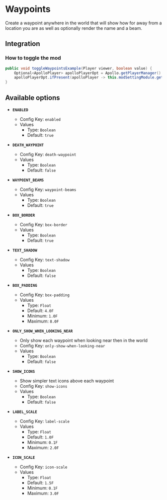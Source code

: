 # Waypoints

Create a waypoint anywhere in the world that will show how for away from a location you are as well as optionally render the name and a beam.

## Integration

### How to toggle the mod

```java
public void toggleWaypointsExample(Player viewer, boolean value) {
    Optional<ApolloPlayer> apolloPlayerOpt = Apollo.getPlayerManager().getPlayer(viewer.getUniqueId());
    apolloPlayerOpt.ifPresent(apolloPlayer -> this.modSettingModule.getOptions().set(apolloPlayer, ModWaypoints.ENABLED, value));
}
```

## Available options

- __`ENABLED`__
    - Config Key: `enabled`
    - Values
        - Type: `Boolean`
        - Default: `true`

- __`DEATH_WAYPOINT`__
    - Config Key: `death-waypoint`
    - Values
        - Type: `Boolean`
        - Default: `false`

- __`WAYPOINT_BEAMS`__
    - Config Key: `waypoint-beams`
    - Values
        - Type: `Boolean`
        - Default: `true`

- __`BOX_BORDER`__
    - Config Key: `box-border`
    - Values
        - Type: `Boolean`
        - Default: `true`

- __`TEXT_SHADOW`__
    - Config Key: `text-shadow`
    - Values
        - Type: `Boolean`
        - Default: `false`

- __`BOX_PADDING`__
    - Config Key: `box-padding`
    - Values
        - Type: `Float`
        - Default: `4.0F`
        - Minimum: `1.0F`
        - Maximum: `8.0F`

- __`ONLY_SHOW_WHEN_LOOKING_NEAR`__
    - Only show each waypoint when looking near then in the world
    - Config Key: `only-show-when-looking-near`
    - Values
        - Type: `Boolean`
        - Default: `false`

- __`SHOW_ICONS`__
    - Show simpler text icons above each waypoint
    - Config Key: `show-icons`
    - Values
        - Type: `Boolean`
        - Default: `false`

- __`LABEL_SCALE`__
    - Config Key: `label-scale`
    - Values
        - Type: `Float`
        - Default: `1.0F`
        - Minimum: `0.1F`
        - Maximum: `2.0F`

- __`ICON_SCALE`__
    - Config Key: `icon-scale`
    - Values
        - Type: `Float`
        - Default: `1.5F`
        - Minimum: `0.1F`
        - Maximum: `3.0F`

